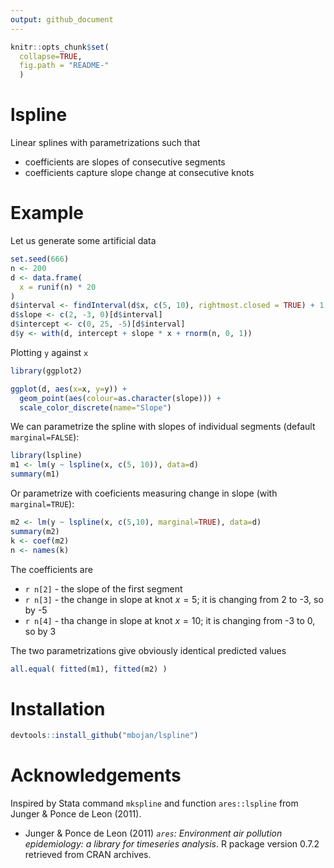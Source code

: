 ```yaml
---
output: github_document
---
```


```r
knitr::opts_chunk$set(
  collapse=TRUE,
  fig.path = "README-"
  )
```

# lspline

<!--
[![Build Status](https://travis-ci.org/mbojan/lspline.png?branch=master)](https://travis-ci.org/mbojan/lspline)
!-- [![Build Status]()]() --
[![rstudio mirror downloads](http://cranlogs.r-pkg.org/badges/lspline?color=2ED968)](http://cranlogs.r-pkg.org/)
[![cran version](http://www.r-pkg.org/badges/version/lspline)](https://cran.r-project.org/package=lspline)
-->


Linear splines with parametrizations such that

- coefficients are slopes of consecutive segments
- coefficients capture slope change at consecutive knots



# Example

Let us generate some artificial data

```r
set.seed(666)
n <- 200
d <- data.frame(
  x = runif(n) * 20
)
d$interval <- findInterval(d$x, c(5, 10), rightmost.closed = TRUE) + 1
d$slope <- c(2, -3, 0)[d$interval]
d$intercept <- c(0, 25, -5)[d$interval]
d$y <- with(d, intercept + slope * x + rnorm(n, 0, 1))
```

Plotting `y` against `x`

```r
library(ggplot2)

ggplot(d, aes(x=x, y=y)) + 
  geom_point(aes(colour=as.character(slope))) +
  scale_color_discrete(name="Slope")
```


We can parametrize the spline with slopes of individual segments (default `marginal=FALSE`):

```r
library(lspline)
m1 <- lm(y ~ lspline(x, c(5, 10)), data=d)
summary(m1)
```

Or parametrize with coeficients measuring change in slope (with `marginal=TRUE`):

```r
m2 <- lm(y ~ lspline(x, c(5,10), marginal=TRUE), data=d)
summary(m2)
k <- coef(m2)
n <- names(k)
```

The coefficients are

- ``r n[2]`` - the slope of the first segment
- ``r n[3]`` - the change in slope at knot $x=5$; it is changing from 2 to -3, so by -5
- ``r n[4]`` - tha change in slope at knot $x=10$; it is changing from -3 to 0, so by 3

The two parametrizations give obviously identical predicted values

```r
all.equal( fitted(m1), fitted(m2) )
```




# Installation

```r
devtools::install_github("mbojan/lspline")
```




# Acknowledgements

Inspired by Stata command `mkspline` and function `ares::lspline` from Junger & Ponce de Leon (2011).

- Junger & Ponce de Leon (2011) *`ares`: Environment air pollution epidemiology: a library for timeseries analysis*. R package version 0.7.2 retrieved from CRAN archives.
